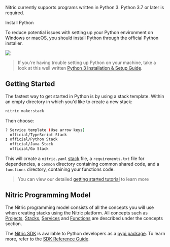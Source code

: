 <Box display="flex">
  <Box width={'75%'}>
    <p>
      Nitric currently supports programs written in Python 3. Python 3.7 or
      later is required.
    </p>
    <Box textAlign="center" mb={4}>
      <LinkButton
        variant="contained"
        href="https://www.python.org/downloads/"
        target="_blank"
      >
        Install Python
      </LinkButton>
    </Box>
    <p>
      To reduce potential issues with setting up your Python environment on
      Windows or macOS, you should install Python through the official Python
      installer.
    </p>
  </Box>
  <Box width={'25%'} mt={-8}>
    <img src="../assets/logos/python.svg" height={150} />
  </Box>
</Box>

> If you're having trouble setting up Python on your machine, take a look at this well written <a href="https://realpython.com/installing-python/">Python 3 Installation & Setup Guide</a>.

## Getting Started

The fastest way to get started in Python is by using a stack template. Within an empty directory in which you'd like to create a new stack:

```bash
nitric make:stack
```

Then choose:

```bash
? Service template (Use arrow keys)
  official/TypeScript Stack
❯ official/Python Stack
  official/Java Stack
  official/Go Stack
```

This will create a `nitric.yaml` [stack](/docs/intro/concepts/stack) file, a `requirements.txt` file for dependencies, a `common` directory containing common shared code, and a `functions` directory, containing your functions code.

> You can view our detailed [getting started tutorial](/docs/getting-started/multi-cloud) to learn more

## Nitric Programming Model

The Nitric programming model consists of all the concepts you will use when creating stacks using the Nitric platform.
All concepts such as [Projects](/docs/intro/concepts/projects), [Stacks](/docs/intro/concepts/stack), [Services](/docs/intro/concepts/services) and [Functions](/docs/intro/concepts/functions) are described under the concepts section.

The <a href="https://github.com/nitrictech/python-sdk" target="_blank">Nitric SDK</a> is available to Python developers as a <a href="https://pypi.org/project/nitric/" target="_blank">pypi package</a>. To learn more, refer to the [SDK Reference Guide](/docs/reference/sdks).
